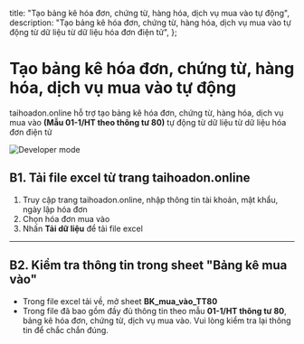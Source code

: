   title: "Tạo bảng kê hóa đơn, chứng từ, hàng hóa, dịch vụ mua vào tự động",
  description: "Tạo bảng kê hóa đơn, chứng từ, hàng hóa, dịch vụ mua vào tự động từ dữ liệu từ dữ liệu hóa đơn điện tử",
};

# Tạo bảng kê hóa đơn, chứng từ, hàng hóa, dịch vụ mua vào tự động

<p>taihoadon.online hỗ trợ tạo bảng kê hóa đơn, chứng từ, hàng hóa, dịch vụ mua vào <strong>(Mẫu 01-1/HT theo thông tư 80)</strong> tự động từ dữ liệu từ dữ liệu hóa đơn điện tử</p>

<img src="/blog/bk-01-1.png" alt="Developer mode" />

## B1. Tải file excel từ trang taihoadon.online

1. Truy cập trang taihoadon.online, nhập thông tin tài khoản, mật khẩu, ngày lập hóa đơn
2. Chọn hóa đơn mua vào
3. Nhấn **Tải dữ liệu** để tải file excel

---

## B2. Kiểm tra thông tin trong sheet "Bảng kê mua vào"
- Trong file excel tải về, mở sheet <strong>BK_mua_vào_TT80</strong>
- Trong file đã bao gồm đầy đủ thông tin theo mẫu <strong>01-1/HT thông tư 80</strong>, bảng kê hóa đơn, chứng từ, dịch vụ mua vào. Vui lòng kiểm tra lại thông tin để chắc chắn đúng.
